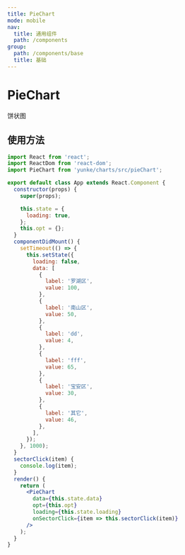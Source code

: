 ```yaml
---
title: PieChart
mode: mobile
nav:
  title: 通用组件
  path: /components
group:
  path: /components/base
  title: 基础
---
```


# PieChart

饼状图

## 使用方法

```jsx
import React from 'react';
import ReactDom from 'react-dom';
import PieChart from 'yunke/charts/src/pieChart';

export default class App extends React.Component {
  constructor(props) {
    super(props);

    this.state = {
      loading: true,
    };
    this.opt = {};
  }
  componentDidMount() {
    setTimeout(() => {
      this.setState({
        loading: false,
        data: [
          {
            label: '罗湖区',
            value: 100,
          },
          {
            label: '南山区',
            value: 50,
          },
          {
            label: 'dd',
            value: 4,
          },
          {
            label: 'fff',
            value: 65,
          },
          {
            label: '宝安区',
            value: 30,
          },
          {
            label: '其它',
            value: 46,
          },
        ],
      });
    }, 1000);
  }
  sectorClick(item) {
    console.log(item);
  }
  render() {
    return (
      <PieChart
        data={this.state.data}
        opt={this.opt}
        loading={this.state.loading}
        onSectorClick={item => this.sectorClick(item)}
      />
    );
  }
}
```

<API></API>
